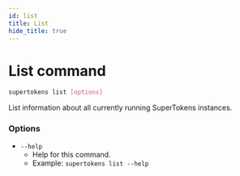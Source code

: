 ```yaml
---
id: list
title: List
hide_title: true
---
```


<!-- COPY DOCS -->
<!-- ./community/supertokens-core/cli/list.md -->

# List command

```bash
supertokens list [options]
```
List information about all currently running SuperTokens instances.

### Options
- ```--help```
    - Help for this command.
    - Example: ```supertokens list --help```
